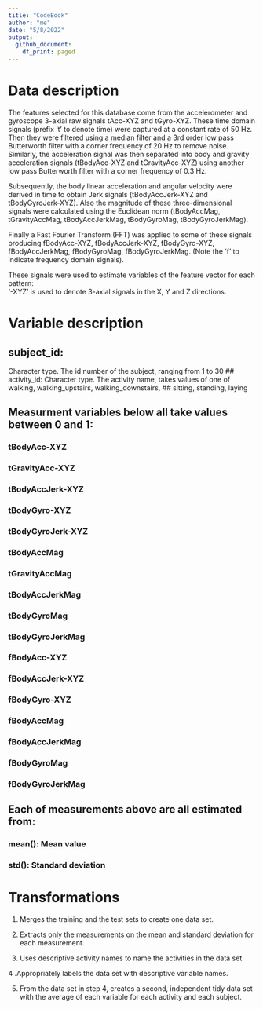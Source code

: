 ```yaml
---
title: "CodeBook"
author: "me"
date: "5/8/2022"
output: 
  github_document:
    df_print: paged
---
```


# Data description
The features selected for this database come from the accelerometer and gyroscope 3-axial raw signals tAcc-XYZ and tGyro-XYZ. These time domain signals (prefix 't' to denote time) were captured at a constant rate of 50 Hz. Then they were filtered using a median filter and a 3rd order low pass Butterworth filter with a corner frequency of 20 Hz to remove noise. Similarly, the acceleration signal was then separated into body and gravity acceleration signals (tBodyAcc-XYZ and tGravityAcc-XYZ) using another low pass Butterworth filter with a corner frequency of 0.3 Hz. 

Subsequently, the body linear acceleration and angular velocity were derived in time to obtain Jerk signals (tBodyAccJerk-XYZ and tBodyGyroJerk-XYZ). Also the magnitude of these three-dimensional signals were calculated using the Euclidean norm (tBodyAccMag, tGravityAccMag, tBodyAccJerkMag, tBodyGyroMag, tBodyGyroJerkMag). 

Finally a Fast Fourier Transform (FFT) was applied to some of these signals producing fBodyAcc-XYZ, fBodyAccJerk-XYZ, fBodyGyro-XYZ, fBodyAccJerkMag, fBodyGyroMag, fBodyGyroJerkMag. (Note the 'f' to indicate frequency domain signals). 

These signals were used to estimate variables of the feature vector for each pattern:  
'-XYZ' is used to denote 3-axial signals in the X, Y and Z directions.

# Variable description

## subject_id: 
Character type. The id number of the subject, ranging from 1 to 30
## activity_id: 
Character type. The activity name, takes values of one of walking, walking_upstairs, walking_downstairs, ## sitting, standing, laying

## Measurment variables below all take values between 0 and 1:

### tBodyAcc-XYZ

### tGravityAcc-XYZ

### tBodyAccJerk-XYZ

### tBodyGyro-XYZ

### tBodyGyroJerk-XYZ

### tBodyAccMag

### tGravityAccMag

### tBodyAccJerkMag

### tBodyGyroMag

### tBodyGyroJerkMag

### fBodyAcc-XYZ

### fBodyAccJerk-XYZ

### fBodyGyro-XYZ

### fBodyAccMag

### fBodyAccJerkMag

### fBodyGyroMag

### fBodyGyroJerkMag

## Each of measurements above are all estimated from: 

### mean(): Mean value

### std(): Standard deviation

# Transformations
1. Merges the training and the test sets to create one data set.

2. Extracts only the measurements on the mean and standard deviation for each measurement. 

3. Uses descriptive activity names to name the activities in the data set

4 .Appropriately labels the data set with descriptive variable names. 

5. From the data set in step 4, creates a second, independent tidy data set with the average of each variable for each activity and each subject.

